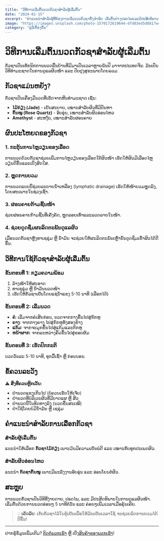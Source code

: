 ```yaml
---
title: "ວິທີການເລີ່ມຕົ້ນນວດກັວຊາສຳລັບຜູ້ເລີ່ມຕົ້ນ"
date: "2024-01-15"
excerpt: "ຄຳແນະນຳສຳລັບຜູ້ທີ່ຕ້ອງການເລີ່ມນວດກັວຊາຄັ້ງທຳອິດ ເລີ່ມຕົ້ນຢ່າງປອດໄພແລະມີປະສິດທິພາບ"
image: "https://images.unsplash.com/photo-1570172619644-dfd03ed5d881?w=800"
category: "ຄູ່ມືເບື້ອງຕົ້ນ"
---
```


# ວິທີການເລີ່ມຕົ້ນນວດກັວຊາສຳລັບຜູ້ເລີ່ມຕົ້ນ

ກັວຊາເປັນເທັກນິກການນວດພື້ນບ້ານທີ່ມີມາເປັນເວລາຫຼາຍພັນປີ ມາຈາກປະເທດຈີນ. ມັນເປັນວິທີທຳມະຊາດໃນການດູແລຜິວໜ້າ ແລະ ປັບປຸງສຸຂະພາບໂດຍລວມ.

## ກັວຊາແມ່ນຫຍັງ?

ກັວຊາເປັນເຄື່ອງມືນວດທີ່ເຮັດຈາກຫີນທຳມະຊາດ ເຊັ່ນ:
- **ໄມ້ກ່ຽງ (Jade)** - ເຢັນສະບາຍ, ເໝາະສຳລັບຜິວທີ່ມີປັນຫາ
- **ກົ້ນໝູ (Rose Quartz)** - ອົບອຸ່ນ, ເໝາະສຳລັບຜິວອ່ອນໄຫວ
- **Amethyst** - ສະຫງົບ, ເໝາະສຳລັບຜ່ອນຄາຍ

## ຜົນປະໂຫຍດຂອງກັວຊາ

### 1. ກະຕຸ້ນການໄຫຼວຽນຂອງເລືອດ
ການນວດດ້ວຍກັວຊາຊ່ວຍເພີ່ມການໄຫຼວຽນຂອງເລືອດໃຕ້ຜິວໜ້າ ເຮັດໃຫ້ຜິວມີເລືອດໄຫຼວຽນດີຂຶ້ນແລະເບິ່ງສົດໃສ.

### 2. ຫຼຸດການບວມ
ການນວດແບບນີ້ຊ່ວຍລະບາຍນ້ຳເຫລືອງ (lymphatic drainage) ເຮັດໃຫ້ໜ້າບວມຫຼຸດລົງ, ໂດຍສະເພາະໃນຊ່ວງເຊົ້າ.

### 3. ຜ່ອນຄາຍກ້າມຊີ້ນໜ້າ
ຊ່ວຍຜ່ອນຄາຍກ້າມຊີ້ນທີ່ເຄັ່ງຄັດ, ຫຼຸດລອຍເທົ່າແລະລວດລາຍໃນໜ້າ.

### 4. ຊ່ວຍດູດຊຶມຜະລິດຕະພັນດູແລຜິວ
ເມື່ອນວດກັວຊາຫຼັງທາເຊຣຸ່ມ ຫຼື ນ້ຳມັນ ຈະຊ່ວຍໃຫ້ຜະລິດຕະພັນເຫຼົ່ານັ້ນດູດຊຶມເຂົ້າຜິວໄດ້ດີຂຶ້ນ.

## ວິທີການໃຊ້ກັວຊາສຳລັບຜູ້ເລີ່ມຕົ້ນ

### ຂັ້ນຕອນທີ່ 1: ກຽມຄວາມພ້ອມ
1. ລ້າງໜ້າໃຫ້ສະອາດ
2. ທາເຊຣຸ່ມ ຫຼື ນ້ຳມັນນວດໜ້າ
3. ເຮັດໃຫ້ກັວຊາເຢັນໂດຍແຊ່ນ້ຳແຂງ 5-10 ນາທີ (ເລືອກໄດ້)

### ຂັ້ນຕອນທີ່ 2: ເລີ່ມນວດ
- **ຄໍ**: ເລີ່ມຈາກຄໍເສີຍກ່ອນ, ນວດຈາກກາງຂຶ້ນໄປສູ່ກົກຫູ
- **ຄາງ**: ຈາກກາງຄາງ ໄປສູ່ກົກຫູທັງສອງຂ້າງ
- **ແກ້ມ**: ຈາກຈະມູກຂຶ້ນໄປສູ່ແກ້ມແລະກົກຫູ
- **ຫນ້າຜາກ**: ຈາກລະຫວ່າງຄິ້ວຂຶ້ນໄປສູ່ຂອບຜົມ

### ຂັ້ນຕອນທີ່ 3: ເຮັດປົກກະຕິ
ນວດວັນລະ 5-10 ນາທີ, ທຸກມື້ເຊົ້າ ຫຼື ກ່ອນນອນ.

## ຂໍ້ຄວນລະວັງ

⚠️ **ສິ່ງທີ່ຄວນຫຼີກເວັ້ນ:**
- ຢ່ານວດແຂງເກີນໄປ (ບໍ່ຄວນເຮັດໃຫ້ເຈັບ)
- ຢ່ານວດທີ່ບໍລິເວນຜິວທີ່ມີບາດແຜ ຫຼື ສີວ
- ຢ່ານວດນີ້ໃນທິດທາງລົງ (ນວດຂຶ້ນສະເໝີ)
- ຢ່າໃຊ້ໂດຍບໍ່ມີນ້ຳມັນ ຫຼື ເຊຣຸ່ມ

## ຄຳແນະນຳສຳລັບການເລືອກກັວຊາ

### ສຳລັບຜູ້ເລີ່ມຕົ້ນ
ແນະນຳໃຫ້ເລືອກ **ກັວຊາໄມ້ກ່ຽງ** ເພາະມັນມີຄວາມເຢັນພໍດີ ແລະ ເໝາະກັບທຸກປະເພດຜິວ.

### ສຳລັບຜິວອ່ອນໄຫວ
ແນະນຳ **ກັວຊາກົ້ນໝູ** ເພາະມີພະລັງງານອົບອຸ່ນ ແລະ ອ່ອນໂຍນຕໍ່ຜິວ.

## ສະຫຼຸບ

ການນວດກັວຊາເປັນວິທີທີ່ງ່າຍດາຍ, ປອດໄພ, ແລະ ມີປະສິດທິພາບໃນການດູແລຜິວໜ້າ. ເລີ່ມຕົ້ນດ້ວຍການນວດອ່ອນໆ 5 ນາທີຕໍ່ວັນ ແລະ ຄ່ອຍໆເພີ່ມເວລາເມື່ອຄຸ້ນເຄີຍ.

> 💡 **ເຄັດລັບ**: ເກັບກັວຊາໄວ້ໃນຕູ້ເຢັນເພື່ອໃຫ້ມັນເຢັນເວລາໃຊ້ ຈະຊ່ວຍລົດການບວມໄດ້ດີຂຶ້ນ!

---

ຢາກຮູ້ຂໍ້ມູນເພີ່ມເຕີມ? [ຕິດຕໍ່ພວກເຮົາ](/#contact) ຫຼື ເບິ່ງ[ສິນຄ້າຂອງພວກເຮົາ](/products)!
